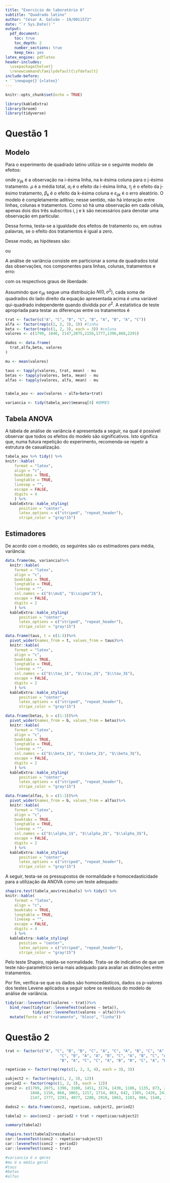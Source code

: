 ```yaml
---
title: "Exercício de laboratório 6"
subtitle: "Quadrado latino"
author: "César A. Galvão - 19/0011572"
date: "`r Sys.Date()`"
output:
  pdf_document: 
    toc: true
    toc_depth: 2
    number_sections: true
    keep_tex: yes
latex_engine: pdflatex
header-includes:
  \usepackage{helvet}
  \renewcommand\familydefault{\sfdefault}
include-before:
- '`\newpage{}`{=latex}'
---
```


\let\oldsection\section
\renewcommand\section{\clearpage\oldsection}

```r
knitr::opts_chunk$set(echo = TRUE)

library(kableExtra)
library(broom)
library(tidyverse)
```

# Questão 1

## Modelo

Para o experimento de quadrado latino utiliza-se o seguinte modelo de efeitos:

\begin{align}
  y_{ijk} = \mu + \alpha_i + \tau_j + \beta_k + \varepsilon_{ijk}, 
  \begin{cases} 
  i, k = 1, 2, 3 \\
  j = A, B, C
  \end{cases}
\end{align}


onde $y_{ijk}$ é a observação na i-ésima linha, na k-ésima coluna para o j-ésimo tratamento. $\mu$ é a média total, $\alpha_i$ é o efeito da i-ésima linha, $\tau_j$ é o efeito da j-ésimo tratamento, $\beta_k$ é o efeito da k-ésima coluna e $\varepsilon_{ijk}$ é o erro aleatório. O modelo é completamente aditivo; nesse sentido, não há interação entre linhas, colunas e tratamentos. Como só há uma observação em cada célula, apenas dois dos três subscritos i, j e k são necessários para denotar uma observação em particular.

Dessa forma, testa-se a igualdade dos efeitos de tratamento ou, em outras palavras, se o efeito dos tratamentos é igual a zero. 

Desse modo, as hipóteses são:

\begin{align}
  \begin{cases}
    H_0: \mu_1 = ... = \mu_a\\
    H_1: \exists \mu_i \neq \mu_j, \, i \neq j.
  \end{cases}
\end{align}

ou

\begin{align}
  \begin{cases}
    H_0: \tau_1 = ... = \tau_a = 0, \quad \text{(O efeito de tratamento é nulo)}\\
    H_1: \exists \tau_i \neq 0
  \end{cases}
\end{align}

A análise de variância consiste em particionar a soma de quadrados total das observações, nos componentes para linhas, colunas, tratamentos e erro:

\begin{equation}
 SQ_\text{Tot} = SQ_\text{{linhas}} + SQ_\text{{Colunas}} + + SQ_\text{{Trat}} + SQ_\text{Res}
\end{equation}
 
\noindent com os respectivos graus de liberdade:
 
 \begin{align}
    (p^2-1) = (p-1) + (p-1) + (p-1) + (p-2)(p-1)
 \end{align}
 
Assumindo que $\varepsilon_{ijk}$ segue uma distribuição $N(0,\sigma^2)$, cada soma de quadrados do lado direito da equação apresentada acima é uma variável qui-quadrado independente quando dividida por $\sigma^2$. A estatística de teste apropriada para testar as diferenças entre os tratamentos é 

\begin{equation}
    F_0 = \frac{QM_{tratamentos}}{QMRES} \overset{H_0}{\sim} F_{(p-1),(p-2)(p-1)}
\end{equation}

```r
trat <- factor(c("A", "C", "B", "C", "B", "A", "B", "A", "C"))
alfa <- factor(rep(c(1, 2, 3), 3)) #linha
beta <- factor(rep(c(1, 2, 3), each = 3)) #coluna
valores <- c(1799, 1846, 2147,2075,1156,1777,1396,868,2291)

dados <- data.frame(
  trat,alfa,beta, valores
)

mu <- mean(valores)

taus <- tapply(valores, trat, mean) - mu
betas <- tapply(valores, beta, mean) - mu
alfas <- tapply(valores, alfa, mean) - mu


tabela_aov <- aov(valores ~ alfa+beta+trat)

variancia <- tidy(tabela_aov)$meansq[4] #QMRES

```

## Tabela ANOVA

A tabela de análise de variância é apresentada a seguir, na qual é possível observar que todos os efeitos do modelo são significativos. Isto significa que, numa futura repetição do experimento, recomenda-se repetir a estrutura de casualização.

```r

tabela_aov %>% tidy() %>%
knitr::kable(
    format = "latex",
    align = "c",
    booktabs = TRUE,
    longtable = TRUE,
    linesep = "",
    escape = FALSE,
    digits = 4
    ) %>%
  kableExtra::kable_styling(
      position = "center",
      latex_options = c("striped", "repeat_header"),
      stripe_color = "gray!15")
```

## Estimadores

De acordo com o modelo, os seguintes são os estimadores para média, variância:

```r
data.frame(mu, variancia)%>%
  knitr::kable(
    format = "latex",
    align = "c",
    booktabs = TRUE,
    longtable = TRUE,
    linesep = "",
    col.names = c("$\\mu$", "$\\sigma^2$"),
    escape = FALSE,
    digits = 2
    ) %>%
  kableExtra::kable_styling(
      position = "center",
      latex_options = c("striped", "repeat_header"),
      stripe_color = "gray!15")

data.frame(taus, t = c(1:3))%>%
  pivot_wider(names_from = t, values_from = taus)%>%
  knitr::kable(
    format = "latex",
    align = "c",
    booktabs = TRUE,
    longtable = TRUE,
    linesep = "",
    col.names = c("$\\tau_1$", "$\\tau_2$", "$\\tau_3$"),
    escape = FALSE,
    digits = 2
    ) %>%
  kableExtra::kable_styling(
      position = "center",
      latex_options = c("striped", "repeat_header"),
      stripe_color = "gray!15")

data.frame(betas, b = c(1:3))%>%
  pivot_wider(names_from = b, values_from = betas)%>%
  knitr::kable(
    format = "latex",
    align = "c",
    booktabs = TRUE,
    longtable = TRUE,
    linesep = "",
    col.names = c("$\\beta_1$", "$\\beta_2$", "$\\beta_3$"),
    escape = FALSE,
    digits = 2
    ) %>%
  kableExtra::kable_styling(
      position = "center",
      latex_options = c("striped", "repeat_header"),
      stripe_color = "gray!15")

data.frame(alfas, b = c(1:3))%>%
  pivot_wider(names_from = b, values_from = alfas)%>%
  knitr::kable(
    format = "latex",
    align = "c",
    booktabs = TRUE,
    longtable = TRUE,
    linesep = "",
    col.names = c("$\\alpha_1$", "$\\alpha_2$", "$\\alpha_3$"),
    escape = FALSE,
    digits = 2
    ) %>%
  kableExtra::kable_styling(
      position = "center",
      latex_options = c("striped", "repeat_header"),
      stripe_color = "gray!15")
```

A seguir, testa-se os pressupostos de normalidade e homocedasticidade para a utilização da ANOVA como um teste adequado:

```r

shapiro.test(tabela_aov$residuals) %>% tidy() %>%
knitr::kable(
    format = "latex",
    align = "c",
    booktabs = TRUE,
    longtable = TRUE,
    linesep = "",
    escape = FALSE,
    digits = 4
    ) %>%
  kableExtra::kable_styling(
      position = "center",
      latex_options = c("striped", "repeat_header"),
      stripe_color = "gray!15")

```

Pelo teste Shapiro, rejeita-se normalidade. Trata-se de indicativo de que um teste não-paramétrico seria mais adequado para avaliar as distinções entre tratamentos. 

Por fim, verifica-se que os dados são homocedásticos, dados os p-valores dos testes Levene aplicados a seguir sobre os resíduos do modelo de análise de variância.

```r
tidy(car::leveneTest(valores ~ trat))%>%
  bind_rows(tidy(car::leveneTest(valores ~ beta)),
            tidy(car::leveneTest(valores ~ alfa)))%>%
  mutate(fonte = c("tratamento", "bloco", "linha"))
```


# Questão 2

```r

trat <- factor(c("A", "C", "B", "B", "C", "A", "C", "A", "B", "C", "A", "B",
                        "C", "B", "A", "A", "B", "C", "A", "B", "C", "A", "B", "C",
                        "B", "A", "C", "C", "A", "B", "B", "C", "A", "B", "C", "A" ))

repeticao <- factor(rep(rep(c(1, 2, 3, 4), each = 3), 3))

subject2 <- factor(rep(c(1, 2, 3), 12))
period2 <- factor(rep(c(1, 2, 3), each = 12))
conc2 <- c(1799, 2075, 1396, 3100, 1451, 3174, 1430, 1186, 1135, 873, 2061, 1053, 
           1846, 1156, 868, 3065, 1217, 1714, 863, 642, 1305, 1426, 2433, 1534,
           2147, 1777, 2291, 4077, 1288, 2919, 1063, 1183, 984, 1540, 1337, 1583)

dados2 <- data.frame(conc2, repeticao, subject2, period2)

tabela2 <- aov(conc2 ~ period2 + trat + repeticao/subject2)

summary(tabela2)

shapiro.test(tabela2$residuals)
car::leveneTest(conc2 ~ repeticao*subject2)
car::leveneTest(conc2 ~ period2)
car::leveneTest(conc2 ~ trat)

#variancia é o qmres
#mu é a média geral
#taus
#betas
#alfas

```

